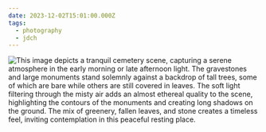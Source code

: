 ```yaml
---
date: 2023-12-02T15:01:00.000Z
tags:
  - photography
  - jdch
---
```

![This image depicts a tranquil cemetery scene, capturing a serene atmosphere in the early morning or late afternoon light. The gravestones and large monuments stand solemnly against a backdrop of tall trees, some of which are bare while others are still covered in leaves. The soft light filtering through the misty air adds an almost ethereal quality to the scene, highlighting the contours of the monuments and creating long shadows on the ground. The mix of greenery, fallen leaves, and stone creates a timeless feel, inviting contemplation in this peaceful resting place.](/assets/photos/20231202-IMG_8165.jpg)